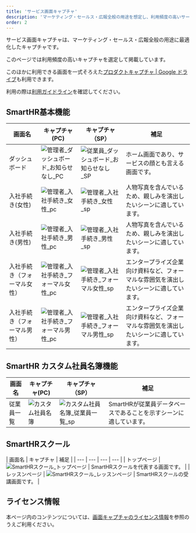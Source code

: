 ```yaml
---
title: 'サービス画面キャプチャ'
description: 'マーケティング・セールス・広報全般の用途を想定し、利用頻度の高いサービス画面のキャプチャを選定して掲載しています。'
order: 2
---
```


サービス画面キャプチャは、マーケティング・セールス・広報全般の用途に最適化したキャプチャです。

このページでは利用頻度の高いキャプチャを選定して掲載しています。

このほかに利用できる画面を一式そろえた<a href="https://drive.google.com/drive/folders/1PT1gK4rrz8DufFkFc2r3Z_xpp03YxHwC" target="_blank">プロダクトキャプチャ | Google ドライブ</a>も利用できます。

利用の際は[利用ガイドライン](/communication/capture/)を確認してください。

## SmartHR基本機能

| 画面名 | キャプチャ(PC) | キャプチャ（SP） | 補足 |
| --- | --- | --- | --- |
| ダッシュボード | ![管理者_ダッシュボード_お知らせなし_PC](./images/service_capture/管理者_ダッシュボード_お知らせなし_PC.png) | ![従業員_ダッシュボード_お知らせなし_SP](./images/service_capture/従業員_ダッシュボード_お知らせなし_SP.png) | ホーム画面であり、サービスの顔とも言える画面です。 |
| 入社手続き(女性) | ![管理者_入社手続き_女性_pc](./images/service_capture/管理者_入社手続き_女性_pc.png) | ![管理者_入社手続き_女性_sp](./images/service_capture/管理者_入社手続き_女性_sp.png) | 人物写真を含んでいるため、親しみを演出したいシーンに適しています。 |
| 入社手続き(男性) | ![管理者_入社手続き_男性_pc](./images/service_capture/管理者_入社手続き_男性_pc.png) | ![管理者_入社手続き_男性_sp](./images/service_capture/管理者_入社手続き_男性_sp.png) | 人物写真を含んでいるため、親しみを演出したいシーンに適しています。 |
| 入社手続き（フォーマル女性） | ![管理者_入社手続き_フォーマル女性_pc](./images/service_capture/管理者_入社手続き_フォーマル女性_pc.png) | ![管理者_入社手続き_フォーマル女性_sp](./images/service_capture/管理者_入社手続き_フォーマル女性_sp.png) |  エンタープライズ企業向け資料など、フォーマルな雰囲気を演出したいシーンに適しています。 |
| 入社手続き（フォーマル男性） | ![管理者_入社手続き_フォーマル男性_pc](./images/service_capture/管理者_入社手続き_フォーマル男性_pc.png) | ![管理者_入社手続き_フォーマル男性_sp](./images/service_capture/管理者_入社手続き_フォーマル男性_sp.png) | エンタープライズ企業向け資料など、フォーマルな雰囲気を演出したいシーンに適しています。 |


## SmartHR カスタム社員名簿機能

| 画面名 | キャプチャ(PC) | キャプチャ（SP） | 補足 |
| --- | --- | --- | --- |
| 従業員一覧 | ![カスタム社員名簿](./images/service_capture/カスタム社員名簿_従業員詳細.png) | ![カスタム社員名簿_従業員一覧_sp](./images/service_capture/カスタム社員名簿_従業員一覧_sp.png) | SmartHRが従業員データベースであることを示すシーンに適しています。 |


## SmartHRスクール

| 画面名 | キャプチャ | 補足 |
| --- | --- | --- | --- |
| トップページ | ![SmartHRスクール_トップページ](./images/service_capture/SmartHRスクール_トップページ.png) | SmartHRスクールを代表する画面です。 |
| レッスンページ | ![SmartHRスクール_レッスンページ](./images/service_capture/SmartHRスクール_レッスンページ.png) | SmartHRスクールの受講画面です。 |


## ライセンス情報
本ページ内のコンテンツについては、[画面キャプチャのライセンス情報](/communication/capture/#h2-3)を参照のうえご利用ください。
